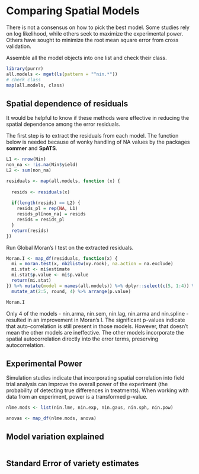 # Comparing Spatial Models {#ch5}

There is not a consensus on how to pick the best model. Some studies rely on log likelihood, while others seek to maximize the experimental power. Others have sought to minimize the root mean square error from cross validation.  

Assemble all the model objects into one list and check their class.
```{r}
library(purrr)
all.models <- mget(ls(pattern = "^nin.*"))
# check class
map(all.models, class)
```


## Spatial dependence of residuals

It would be helpful to know if these methods were effective in reducing the spatial dependence among the error residuals. 

The first step is to extract the residuals from each model. The function below is needed because of wonky handling of NA values by the packages **sommer** and **SpATS**. 

```{r message=FALSE, warning=FALSE}
L1 <- nrow(Nin)
non_na <- !is.na(Nin$yield)
L2 <- sum(non_na)

residuals <- map(all.models, function (x) {
  
  resids <- residuals(x)
  
  if(length(resids) == L2) {
    resids_pl = rep(NA, L1)
    resids_pl[non_na] = resids
    resids = resids_pl
  }
  return(resids)
})
```
 Run Global Moran's I test on the extracted residuals.

```{r message=FALSE, warning=FALSE}
Moran.I <- map_df(residuals, function(x) {
  mi = moran.test(x, nb2listw(xy.rook), na.action = na.exclude)
  mi.stat <- mi$estimate
  mi.stat$p.value <- mi$p.value
  return(mi.stat)
}) %>% mutate(model = names(all.models)) %>% dplyr::select(c(5, 1:4)) %>% 
  mutate_at(2:5, round, 4) %>% arrange(p.value)

Moran.I
```

Only 4 of the models - nin.arma, nin.sem, nin.lag, nin.arma and nin.spline - resulted in an improvement in Moran's I. The significant p-values indicate that auto-correlation is still present in those models. However, that doesn't mean the other models are ineffective. The other models incorporate the spatial autocorrelation directly into the error terms, preserving autocorrelation. 

## Experimental Power

Simulation studies indicate that incorporating spatial correlation into field trial analysis can improve the overall power of the experiment (the probability of detecting true differences in treatments). When working with data from an experiment, power is a transformed p-value. 

```{r message=FALSE, warning=FALSE}
nlme.mods <- list(nin.lme, nin.exp, nin.gaus, nin.sph, nin.pow)

anovas <- map_df(nlme.mods, anova)

```


## Model variation explained

```{r}

```


## Standard Error of variety estimates

```{r}

```



